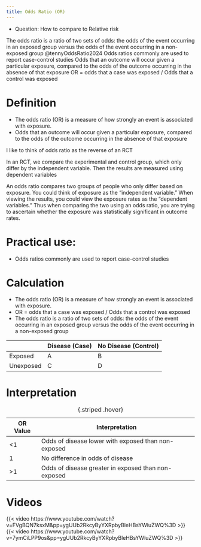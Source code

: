 ```yaml
---
title: Odds Ratio (OR)
---
```


- Question: How to compare to Relative risk


The odds ratio is a ratio of two sets of odds: the odds of the event occurring in an exposed group versus the odds of the event occurring in a non-exposed group @tennyOddsRatio2024
Odds ratios commonly are used to report case-control studies
Odds that an outcome will occur given a particular exposure, compared to the odds of the outcome occurring in the absence of that exposure
OR = odds that a case was exposed / Odds that a control was exposed





# Definition

- The odds ratio (OR) is a measure of how strongly an event is associated with exposure. 
- Odds that an outcome will occur given a particular exposure, compared to the odds of the outcome occurring in the absence of that exposure

:::{.callout-tip collapse="true"}
I like to think of odds ratio as the reverse of an RCT

In an RCT, we compare the experimental and control group, which only differ by the independent variable.
Then the results are measured using dependent variables

An odds ratio compares two groups of people who only differ based on exposure.
You could think of exposure as the "independent variable."
When viewing the results, you could view the exposure rates as the "dependent variables."
Thus when comparing the two using an odds ratio, you are trying to ascertain whether the exposure was statistically significant in outcome rates.
:::



# Practical use:

- Odds ratios commonly are used to report case-control studies

# Calculation

- The odds ratio (OR) is a measure of how strongly an event is associated with exposure. 
- OR = odds that a case was exposed / Odds that a control was exposed
- The odds ratio is a ratio of two sets of odds: the odds of the event occurring in an exposed group versus the odds of the event occurring in a non-exposed group

| | Disease (Case) | No Disease (Control) |
|-|-|-|
| Exposed | A | B |
| Unexposed | C | D |




# Interpretation


| OR Value | Interpretation |
|-|-|
| <1 | Odds of disease lower with exposed than non-exposed |
| 1 | No difference in odds of disease |
| >1 | Odds of disease greater in exposed than non-exposed |
: {.striped .hover}


# Videos

{{< video https://www.youtube.com/watch?v=FVgBQN7ksxM&pp=ygUUb2RkcyByYXRpbyBleHBsYWluZWQ%3D >}}
{{< video https://www.youtube.com/watch?v=7ymCiLPP9os&pp=ygUUb2RkcyByYXRpbyBleHBsYWluZWQ%3D >}}